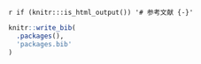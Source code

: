 `r if (knitr:::is_html_output()) '# 参考文献 {-}'`

```r
knitr::write_bib(
  .packages(),
  'packages.bib'
)
```
